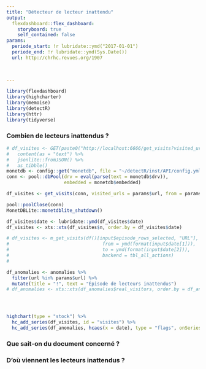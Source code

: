 ```yaml
---
title: "Détecteur de lecteur inattendu"
output:
  flexdashboard::flex_dashboard:
    storyboard: true
    self_contained: false
params:
  periode_start: !r lubridate::ymd("2017-01-01")
  periode_end: !r lubridate::ymd(Sys.Date())
  url: http://chrhc.revues.org/1907

  
  
---
```


```r
library(flexdashboard)
library(highcharter)
library(memoise)
library(detectR)
library(httr)
library(tidyverse)
```



### Combien de lecteurs inattendus ?

```r

# df_visites <- GET(paste0("http://localhost:6666/get_visits?visited_url=", params$url, "&from=", params$periode_start, "&to=", params$periode_end)) %>% 
#   content(as = "text") %>% 
#   jsonlite::fromJSON() %>% 
#   as_tibble()
monetdb <- config::get("monetdb", file = "~/detectR/inst/API/config.yml")
conn <- pool::dbPool(drv = eval(parse(text = monetdb$drv)),
                     embedded = monetdb$embedded)

df_visites <- get_visits(conn, visited_urls = params$url, from = params$periode_start, to = params$periode_end)

pool::poolClose(conn)
MonetDBLite::monetdblite_shutdown()

df_visites$date <- lubridate::ymd(df_visites$date)
df_visites <- xts::xts(df_visites$n, order.by = df_visites$date)

# df_visites <- m_get_visits(df()[input$episode_rows_selected, "URL"], 
#                                  from = ymd(format(input$date[1])),
#                                  to = ymd(format(input$date[2])),
#                                  backend = tbl_all_actions)
#       

df_anomalies <- anomalies %>% 
  filter(url %in% params$url) %>% 
  mutate(title = "!", text = "Épisode de lecteurs inattendus")
# df_anomalies <- xts::xts(df_anomalies$real_visitors, order.by = df_anomalies$date)




highchart(type = "stock") %>%
  hc_add_series(df_visites, id = "visites") %>%
  hc_add_series(df_anomalies, hcaes(x = date), type = "flags", onSeries = "visites")


```



### Que sait-on du document concerné ?

### D'où viennent les lecteurs inattendus ? 


